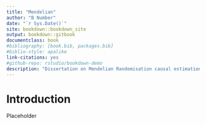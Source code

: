 ```yaml
--- 
title: "Mendelian"
author: "B Number"
date: "`r Sys.Date()`"
site: bookdown::bookdown_site
output: bookdown::gitbook
documentclass: book
#bibliography: [book.bib, packages.bib]
#biblio-style: apalike
link-citations: yes
#github-repo: rstudio/bookdown-demo
description: "Dissertation on Mendelian Randomisation causal estimation methods"
---
```



# Introduction {-}

Placeholder
